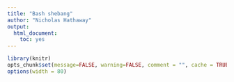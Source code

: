 ```yaml
---
title: "Bash shebang"
author: "Nicholas Hathaway"
output:
  html_document:
    toc: yes
---
```


```r
library(knitr)
opts_chunk$set(message=FALSE, warning=FALSE, comment = "", cache = TRUE)
options(width = 80)

```

